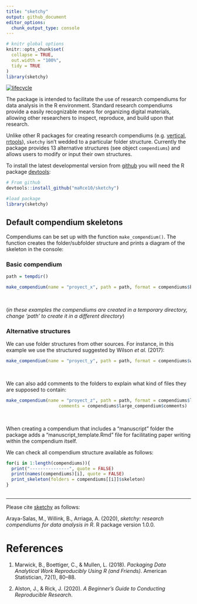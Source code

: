 ```yaml
---
title: "sketchy"
output: github_document
editor_options: 
  chunk_output_type: console
---
```


<!-- README.md is generated from README.Rmd. Please edit that file -->

```r

# knitr global options
knitr::opts_chunk$set(
  collapse = TRUE,
  out.width = "100%",
  tidy = TRUE
)
library(sketchy)
```

<!-- [![CRAN\_Status\_Badge](http://www.r-pkg.org/badges/version/sketchy)](https://cran.r-project.org/package=sketchy) -->
<!-- [![CRAN RStudio mirror downloads](http://cranlogs.r-pkg.org/badges/sketchy)](http://www.r-pkg.org/pkg/sketchy) -->
<!-- [![Total downloads](https://cranlogs.r-pkg.org/badges/grand-total/sketchy?color=blue)](https://r-pkg.org/pkg/sketchy) -->
[![lifecycle](https://img.shields.io/badge/lifecycle-experimental-orange.svg)](https://lifecycle.r-lib.org/articles/stages.html)


The package is intended to facilitate the use of research compendiums for data analysis in the R environment. Standard research compendiums provide a easily recognizable means for organizing digital materials, allowing  other researchers to inspect, reproduce, and build upon that research. 

<!-- Unlike other packages for setting up research compendiums, `sketchy` has very simple functionality. Hence, users can focus on the research project itself rather than on learning how to use a new R package. -->

Unlike other R packages for creating research compendiums (e.g. [vertical](https://github.com/CrumpLab/vertical), [rrtools](https://github.com/benmarwick/rrtools)), `sketchy` isn't  wedded to a particular folder structure. Currently the package provides 13 alternative structures (see object `compendiums`) and allows users to modify or input their own structures.   

To install the latest developmental version from [github](http://github.com/) you will need the R package [devtools](https://cran.r-project.org/package=devtools):

```r

# From github
devtools::install_github("maRce10/sketchy")

#load package
library(sketchy)

```


## Default compendium skeletons

Compendiums can be set up with the function `make_compendium()`. The function creates the folder/subfolder structure and prints a diagram of the skeleton in the console:

### Basic compendium

```r

path = tempdir()

make_compendium(name = "proyect_x", path = path, format = compendiums$basic$skeleton)

```


&nbsp; 

(*in these examples the compendiums are created in a temporary directory, change 'path' to create it in a different directory*)


### Alternative structures

We can use folder structures from other sources. For instance, in this example we use the structured suggested by Wilson *et al.* (2017):

```r

make_compendium(name = "proyect_y", path = path, format = compendiums$wilson$skeleton)

```
&nbsp; 

We can also add comments to the folders to explain what kind of files they are supposed to contain: 

```r

make_compendium(name = "proyect_z", path = path, format = compendiums$large_compendium$skeleton, 
                    comments = compendiums$large_compendium$comments)

```

&nbsp; 

When creating a compendium that includes a "manuscript" folder the package adds a "manuscript_template.Rmd" file for facilitating paper writing within the compendium itself.


We can check all compendium structure available as follows:

```r

for(i in 1:length(compendiums)){
  print("---------------", quote = FALSE)
  print(names(compendiums)[i], quote = FALSE)
  print_skeleton(folders = compendiums[[i]]$skeleton)
}
  
```
---

Please cite [sketchy](https://marce10.github.io/sketchy/) as follows:

Araya-Salas, M., Willink, B., Arriaga, A. (2020), *sketchy: research compendiums for data analysis in R*. R package version 1.0.0.


# References

1. Marwick, B., Boettiger, C., & Mullen, L. (2018). *Packaging Data Analytical Work Reproducibly Using R (and Friends)*. American Statistician, 72(1), 80–88.

1. Alston, J., & Rick, J. (2020). *A Beginner’s Guide to Conducting Reproducible Research*. 
